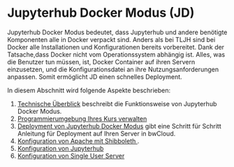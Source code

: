 # Jupyterhub Docker Modus (JD) 

Jupyterhub Docker Modus bedeutet, dass Jupyterhub und andere benötigte Komponenten alle in Docker verpackt sind.
Anders als bei TLJH sind bei Docker alle Installationen und Konfigurationen bereits vorbereitet.
Dank der Tatsache,dass Docker nicht vom Operationssystem abhängig ist.
Alles, was die Benutzer tun müssen, ist, Docker Container auf ihren Servern einzusetzen, und die Konfigurationsdatei an ihre Nutzungsanforderungen anpassen.
Somit ermöglicht JD einen schnelles Deployment.

In diesem Abschnitt wird folgende Aspekte beschrieben:

1. [Technische Überblick](/Jupyter_Docker/Technische_Überblick) beschreibt die Funktionsweise von Jupyterhub Docker Modus.
2. [Programmierumgebung Ihres Kurs verwalten](/Jupyter_Docker/Guide)
3. [Deployment von Jupyterhub Docker Modus](/Jupyter_Docker/Deploy) gibt eine Schritt für Schritt Anleitung für Deployment auf Ihren Server in bwCloud.
4. [Konfiguration von Apache mit Shibboleth ](/Jupyter_Docker/Shibboleth).
5. [Konfiguration von Jupyterhub](/Jupyter_Docker/Hub)
6. [Konfiguration von Single User Server](/Jupyter_Docker/Lab)